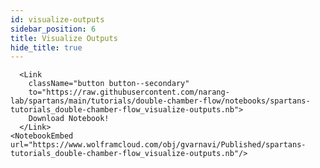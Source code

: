 ```yaml
---
id: visualize-outputs
sidebar_position: 6
title: Visualize Outputs
hide_title: true
---
```




<Tabs lazy>

  <TabItem value="wl-ipynb" label="Wolfram Language - Jupyter" default>
    <NotebookViewer notebookURL="https://github.com/narang-lab/spartans/blob/main/tutorials/double-chamber-flow/notebooks/spartans-tutorials_double-chamber-flow_visualize-outputs.ipynb" />
  </TabItem>

  <TabItem value="wl-nb" label="Wolfram Language">
  
      <Link
        className="button button--secondary"
        to="https://raw.githubusercontent.com/narang-lab/spartans/main/tutorials/double-chamber-flow/notebooks/spartans-tutorials_double-chamber-flow_visualize-outputs.nb">
        Download Notebook!
      </Link>
    <NotebookEmbed url="https://www.wolframcloud.com/obj/gvarnavi/Published/spartans-tutorials_double-chamber-flow_visualize-outputs.nb"/>

  </TabItem>

</Tabs>

